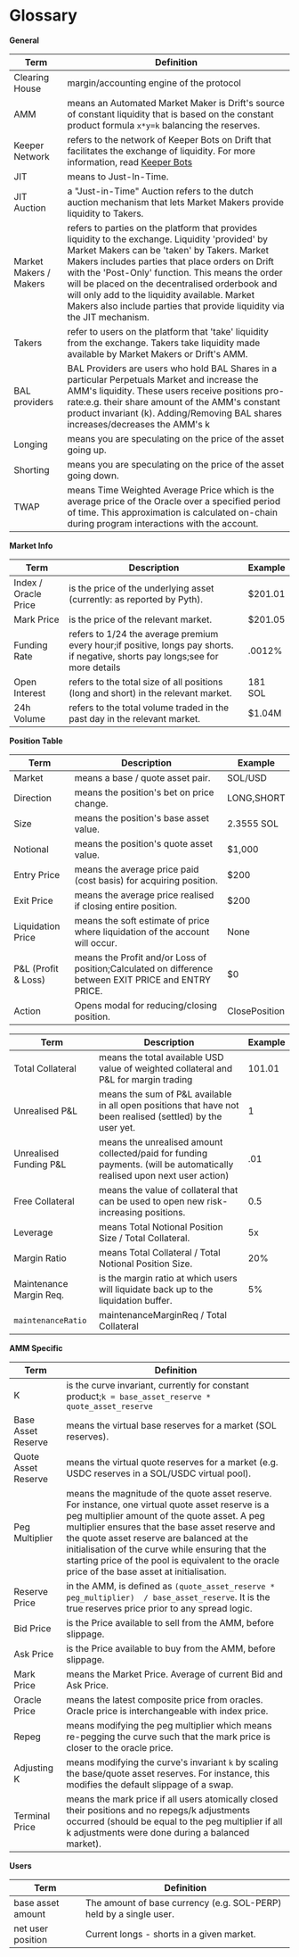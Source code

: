 # Glossary

**General**

| **Term**               | **Definition**                                                                                                                                                                                                                                                                                                                                                                                                                                                            |
| ---------------------- | ------------------------------------------------------------------------------------------------------------------------------------------------------------------------------------------------------------------------------------------------------------------------------------------------------------------------------------------------------------------------------------------------------------------------------------------------------------------------- |
| Clearing House         | margin/accounting engine of the protocol                                                                                                                                                                                                                                                                                                                                                                                                                                  |
| AMM                    | means an Automated Market Maker is Drift's source of constant liquidity that is based on the constant product formula `x*y=k` balancing the reserves.                                                                                                                                                                                                                                                                                                                     |
| Keeper Network         | refers to the network of Keeper Bots on Drift that facilitates the exchange of liquidity. For more information, read [Keeper Bots](/pages/about-v2/keepers)                                                                                                                                                                                                                                                                                                                     |
| JIT                    | means to Just-In-Time.                                                                                                                                                                                                                                                                                                                                                                                                                                                    |
| JIT Auction            | a "Just-in-Time" Auction refers to the dutch auction mechanism that lets Market Makers provide liquidity to Takers.|
| Market Makers / Makers | refers to parties on the platform that provides liquidity to the exchange. Liquidity 'provided' by Market Makers can be 'taken' by Takers. Market Makers includes parties that place orders on Drift with the 'Post-Only' function. This means the order will be placed on the decentralised orderbook and will only add to the liquidity available. Market Makers also include parties that provide liquidity via the JIT mechanism.                                     |
| Takers                 | refer to users on the platform that 'take' liquidity from the exchange. Takers take liquidity made available by Market Makers or Drift's AMM.                                                                                                                                                                                                                                                                                                                             |
| BAL providers          | BAL Providers are users who hold BAL Shares in a particular Perpetuals Market and increase the AMM's liquidity. These users receive positions pro-rate:e.g. their share amount of the AMM's constant product invariant (k). Adding/Removing BAL shares increases/decreases the AMM's k                                                                                                                                                                                    |
| Longing                | means you are speculating on the price of the asset going up.                                                                                                                                                                                                                                                                                                                                                                                                             |
| Shorting               | means you are speculating on the price of the asset going down.                                                                                                                                                                                                                                                                                                                                                                                                           |
| TWAP                   | means Time Weighted Average Price which is the average price of the Oracle over a specified period of time. This approximation is calculated on-chain during program interactions with the account.                                                                                                                                                                                                                                                                       |

**Market Info**

| **Term**             | **Description**                                                                                                                 | **Example** |
| -------------------- | ------------------------------------------------------------------------------------------------------------------------------- | ----------- |
| Index / Oracle Price | is the price of the underlying asset (currently: as reported by Pyth).                                                          | $201.01     |
| Mark Price           | is the price of the relevant market.                                                                                            | $201.05     |
| Funding Rate         | refers to 1/24 the average premium every hour;if positive, longs pay shorts. if negative, shorts pay longs;see []() for more details | .0012%      |
| Open Interest        | refers to the total size of all positions (long and short) in the relevant market.                                              | 181 SOL     |
| 24h Volume           | refers to the total volume traded in the past day in the relevant market.                                                       | $1.04M      |

**Position Table**

| **Term**             | **Description**                                                                                       | **Example**   |
| -------------------- | ----------------------------------------------------------------------------------------------------- | ------------- |
| Market               | means a base / quote asset pair.                                                                      | SOL/USD       |
| Direction            | means the position's bet on price change.                                                             | LONG,SHORT    |
| Size                 | means the position's base asset value.                                                                | 2.3555 SOL    |
| Notional             | means the position's quote asset value.                                                               | \$1,000       |
| Entry Price          | means the average price paid (cost basis) for acquiring position.                                     | \$200         |
| Exit Price           | means the average price realised if closing entire position.                                          | \$200         |
| Liquidation Price    | means the soft estimate of price where liquidation of the account will occur.                         | None          |
| P\&L (Profit & Loss) | means the Profit and/or Loss of position;Calculated on difference between EXIT PRICE and ENTRY PRICE. | $0            |
| Action               | Opens modal for reducing/closing position.                                                            | ClosePosition |

| **Term**                | **Description**                                                                                                         | **Example** |
| ----------------------- | ----------------------------------------------------------------------------------------------------------------------- | ----------- |
| Total Collateral        | means the total available USD value of weighted collateral and P\&L for margin trading                                  | 101.01      |
| Unrealised P\&L         | means the sum of P\&L available in all open positions that have not been realised (settled) by the user yet.            | 1           |
| Unrealised Funding P\&L | means the unrealised amount collected/paid for funding payments. (will be automatically realised upon next user action) | .01         |
| Free Collateral         | means the value of collateral that can be used to open new risk-increasing positions.                                   | 0.5         |
| Leverage                | means Total Notional Position Size / Total Collateral.                                                                  | 5x          |
| Margin Ratio            | means Total Collateral / Total Notional Position Size.                                                                  | 20%         |
| Maintenance Margin Req. | is the margin ratio at which users will liquidate back up to the liquidation buffer.                                    | 5%          |
| `maintenanceRatio`      | maintenanceMarginReq / Total Collateral                                                                                 |             |

**AMM Specific**

| **Term**            | **Definition**                                                                                                                                                                                                                                                                                                                                                                                          |
| ------------------- | ------------------------------------------------------------------------------------------------------------------------------------------------------------------------------------------------------------------------------------------------------------------------------------------------------------------------------------------------------------------------------------------------------- |
| K                   | is the curve invariant, currently for constant product;`k = base_asset_reserve * quote_asset_reserve`                                                                                                                                                                                                                                                                                                   |
| Base Asset Reserve  | means the virtual base reserves for a market (SOL reserves).                                                                                                                                                                                                                                                                                                                                            |
| Quote Asset Reserve | means the virtual quote reserves for a market (e.g. USDC reserves in a SOL/USDC virtual pool).                                                                                                                                                                                                                                                                                                          |
| Peg Multiplier      | means the magnitude of the quote asset reserve. For instance, one virtual quote asset reserve is a peg multiplier amount of the quote asset. A peg multiplier ensures that the base asset reserve and the quote asset reserve are balanced at the initialisation of the curve while ensuring that the starting price of the pool is equivalent to the oracle price of the base asset at initialisation. |
| Reserve Price       | in the AMM, is defined as `(quote_asset_reserve * peg_multiplier)  / base_asset_reserve`. It is the true reserves price prior to any spread logic.                                                                                                                                                                                                                                                      |
| Bid Price           | is the Price available to sell from the AMM, before slippage.                                                                                                                                                                                                                                                                                                                                           |
| Ask Price           | is the Price available to buy from the AMM, before slippage.                                                                                                                                                                                                                                                                                                                                            |
| Mark Price          | means the Market Price. Average of current Bid and Ask Price.                                                                                                                                                                                                                                                                                                                                           |
| Oracle Price        | means the latest composite price from oracles. Oracle price is interchangeable with index price.                                                                                                                                                                                                                                                                                                        |
| Repeg               | means modifying the peg multiplier which means re-pegging the curve such that the mark price is closer to the oracle price.                                                                                                                                                                                                                                                                             |
| Adjusting K         | means modifying the curve's invariant `k` by scaling the base/quote asset reserves. For instance, this modifies the default slippage of a swap.                                                                                                                                                                                                                                                         |
| Terminal Price      | means the mark price if all users atomically closed their positions and no repegs/k adjustments occurred (should be equal to the peg multiplier if all k adjustments were done during a balanced market).                                                                                                                                                                                               |

**Users**

| **Term**          | **Definition**                                                     |
| ----------------- | ------------------------------------------------------------------ |
| base asset amount | The amount of base currency (e.g. SOL-PERP) held by a single user. |
| net user position | Current longs - shorts in a given market.                          |
